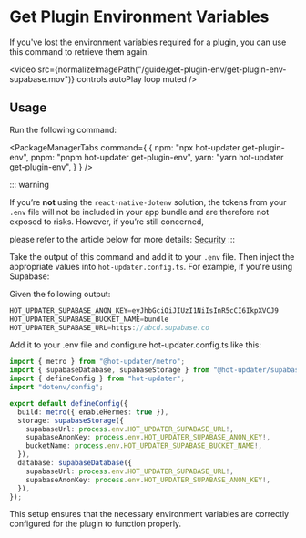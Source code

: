 
# Get Plugin Environment Variables

If you've lost the environment variables required for a plugin, you can use this command to retrieve them again.

<video src={normalizeImagePath("/guide/get-plugin-env/get-plugin-env-supabase.mov")} controls autoPlay loop muted />

## Usage

Run the following command:

<PackageManagerTabs command={
  {
    npm: "npx hot-updater get-plugin-env",
    pnpm: "pnpm hot-updater get-plugin-env",
    yarn: "yarn hot-updater get-plugin-env",
  }
} />

::: warning

If you’re **not** using the `react-native-dotenv` solution, the tokens from your `.env` file will not be included in your app bundle and are therefore not exposed to risks. However, if you’re still concerned,

please refer to the article below for more details:
[Security](../security.mdx#plugin-token-protection)
:::

Take the output of this command and add it to your `.env` file. Then inject the appropriate values into `hot-updater.config.ts`. For example, if you're using Supabase:

Given the following output:
```ts title=".env"
HOT_UPDATER_SUPABASE_ANON_KEY=eyJhbGciOiJIUzI1NiIsInR5cCI6IkpXVCJ9
HOT_UPDATER_SUPABASE_BUCKET_NAME=bundle
HOT_UPDATER_SUPABASE_URL=https://abcd.supabase.co
```

Add it to your .env file and configure hot-updater.config.ts like this:

```ts title="hot-updater.config.ts"
import { metro } from "@hot-updater/metro";
import { supabaseDatabase, supabaseStorage } from "@hot-updater/supabase";
import { defineConfig } from "hot-updater";
import "dotenv/config";

export default defineConfig({
  build: metro({ enableHermes: true }),
  storage: supabaseStorage({
    supabaseUrl: process.env.HOT_UPDATER_SUPABASE_URL!,
    supabaseAnonKey: process.env.HOT_UPDATER_SUPABASE_ANON_KEY!,
    bucketName: process.env.HOT_UPDATER_SUPABASE_BUCKET_NAME!,
  }),
  database: supabaseDatabase({
    supabaseUrl: process.env.HOT_UPDATER_SUPABASE_URL!,
    supabaseAnonKey: process.env.HOT_UPDATER_SUPABASE_ANON_KEY!,
  }),
});
```

This setup ensures that the necessary environment variables are correctly configured for the plugin to function properly.